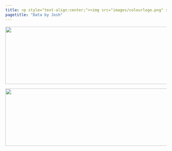 ---
title: <p style="text-align:center;"><img src="images/colourlogo.png" style="width:100%;"></p>
pagetitle: "Data by Josh"
---

<p style="text-align:center;"><a href="aflm-tips"><img src="images/button-aflm-tips-full.png" style="width:750px;height:180px;"></a></p>

<p style="text-align:center;"><a href="aflw-tips"><img src="images/button-aflw-tips-full.png" style="width:750px;height:180px;"></a></p>
